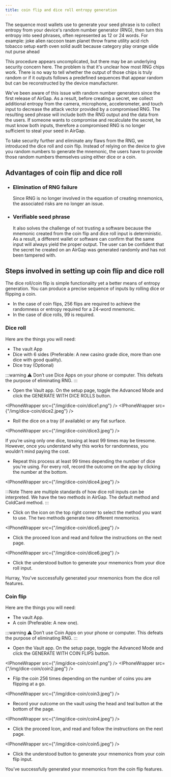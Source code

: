 ```yaml
---
title: coin flip and dice roll entropy generation
---
```



The sequence most wallets use to generate your seed phrase is to collect entropy from your device's random number generator (RNG), then turn this entropy into seed phrases, often represented as 12 or 24 words. For example: joke alien raccoon team planet throw frame utility acid rich tobacco setup earth oven solid audit because category play orange slide nut purse ahead

This procedure appears uncomplicated, but there may be an underlying security concern here. The problem is that it's unclear how most RNG chips work. There is no way to tell whether the output of those chips is truly random or if it outputs follows a predefined sequences that appear random but can be reconstructed by the device manufacturer.

We've been aware of this issue with random number generators since the first release of AirGap. As a result, before creating a secret, we collect additional entropy from the camera, microphone, accelerometer, and touch input to decrease the attack vector provided by a compromised RNG. The resulting seed phrase will include both the RNG output and the data from the users. If someone wants to compromise and recalculate the secret, he must know both inputs, therefore a compromised RNG is no longer sufficient to steal your seed in AirGap.

To take security further and eliminate any flaws from the RNG, we introduced the dice roll and coin flip. Instead of relying on the device to give you random numbers to generate the mnemonic, the users have to provide those random numbers themselves using either dice or a coin.

## Advantages of coin flip and dice roll

- ### Elimination of RNG failure
  Since RNG is no longer involved in the equation of creating mnemonics, the associated risks are no longer an issue.
- ### Verifiable seed phrase
  It also solves the challenge of not trusting a software because the mnemonic created from the coin flip and dice roll input is deterministic. As a result, a different wallet or software can confirm that the same input will always yield the proper output. The user can be confident that the secret he created on an AirGap was generated randomly and has not been tampered with.

## Steps involved in setting up coin flip and dice roll

The dice roll/coin flip is simple functionality yet a better means of entropy generation. You can produce a precise sequence of inputs by rolling dice or flipping a coin.

- In the case of coin flips, 256 flips are required to achieve the randomness or entropy required for a 24-word mnemonic.
- In the case of dice rolls, 99 is required.

### Dice roll

Here are the things you will need:

- The vault App
- Dice with 6 sides (Preferable: A new casino grade dice, more than one dice with good quality).
- Dice tray (Optional)

:::warning ⚠
Don’t use Dice Apps on your phone or computer. This defeats the purpose of eliminating RNG.
:::

- Open the Vault app. On the setup page, toggle the Advanced Mode and click the GENERATE WITH DICE ROLLS button.

<IPhoneWrapper src={"/img/dice-coin/dice1.png"} />
<IPhoneWrapper src={"/img/dice-coin/dice2.jpeg"} />

- Roll the dice on a tray (if available) or any flat surface.

<IPhoneWrapper src={"/img/dice-coin/dice3.jpeg"} />

If you’re using only one dice, tossing at least 99 times may be tiresome. However, once you understand why this works for randomness, you wouldn’t mind paying the cost.

- Repeat this process at least 99 times depending the number of dice you're using. For every roll, record the outcome on the app by clicking the number at the bottom.

<IPhoneWrapper src={"/img/dice-coin/dice4.jpeg"} />

:::Note
There are multiple standards of how dice roll inputs can be interpreted. We have the two methods in AirGap. The default method and ColdCard method.
:::

- Click on the icon on the top right corner to select the method you want to use. The two methods generate two different mnemonics.

<IPhoneWrapper src={"/img/dice-coin/dice5.jpeg"} />

- Click the proceed Icon and read and follow the instructions on the next page.

<IPhoneWrapper src={"/img/dice-coin/dice6.jpeg"} />

- Click the understood button to generate your mnemonics from your dice roll input.

Hurray, You’ve successfully generated your mnemonics from the dice roll features.

### Coin flip

Here are the things you will need:

- The vault App.
- A coin (Preferable: A new one).

:::warning ⚠
Don’t use Coin Apps on your phone or computer. This defeats the purpose of eliminating RNG.
:::

- Open the Vault app. On the setup page, toggle the Advanced Mode and click the GENERATE WITH COIN FLIPS button.

<IPhoneWrapper src={"/img/dice-coin/coin1.png"} />
<IPhoneWrapper src={"/img/dice-coin/coin2.jpeg"} />

- Flip the coin 256 times depending on the number of coins you are flipping at a go.

<IPhoneWrapper src={"/img/dice-coin/coin3.jpeg"} />

- Record your outcome on the vault using the head and teal button at the bottom of the page.

<IPhoneWrapper src={"/img/dice-coin/coin4.jpeg"} />

- Click the proceed Icon, and read and follow the instructions on the next page.

<IPhoneWrapper src={"/img/dice-coin/coin5.jpeg"} />

- Click the understood button to generate your mnemonics from your coin flip input.

You’ve successfully generated your mnemonics from the coin flip features.
